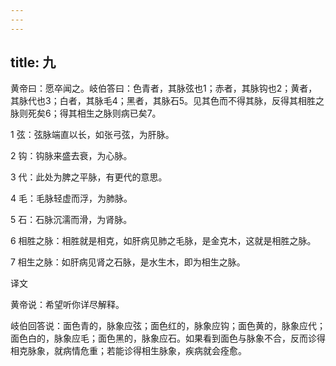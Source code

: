```yaml
---
---
---
```

title: 九
---




黄帝曰：愿卒闻之。岐伯答曰：色青者，其脉弦也1；赤者，其脉钩也2；黄者，其脉代也3；白者，其脉毛4；黑者，其脉石5。见其色而不得其脉，反得其相胜之脉则死矣6；得其相生之脉则病已矣7。

1 弦：弦脉端直以长，如张弓弦，为肝脉。

2 钩：钩脉来盛去衰，为心脉。

3 代：此处为脾之平脉，有更代的意思。

4 毛：毛脉轻虚而浮，为肺脉。

5 石：石脉沉濡而滑，为肾脉。

6 相胜之脉：相胜就是相克，如肝病见肺之毛脉，是金克木，这就是相胜之脉。

7 相生之脉：如肝病见肾之石脉，是水生木，即为相生之脉。

译文

黄帝说：希望听你详尽解释。

岐伯回答说：面色青的，脉象应弦；面色红的，脉象应钩；面色黄的，脉象应代；面色白的，脉象应毛；面色黑的，脉象应石。如果看到面色与脉象不合，反而诊得相克脉象，就病情危重；若能诊得相生脉象，疾病就会痊愈。